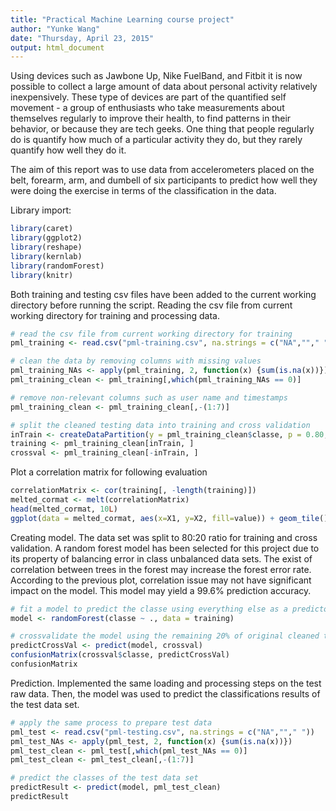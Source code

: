 ```yaml
---
title: "Practical Machine Learning course project"
author: "Yunke Wang"
date: "Thursday, April 23, 2015"
output: html_document
---
```


Using devices such as Jawbone Up, Nike FuelBand, and Fitbit it is now possible to collect a large amount of data about personal activity relatively inexpensively. These type of devices are part of the quantified self movement - a group of enthusiasts who take measurements about themselves regularly to improve their health, to find patterns in their behavior, or because they are tech geeks. One thing that people regularly do is quantify how much of a particular activity they do, but they rarely quantify how well they do it.

The aim of this report was to use data from accelerometers placed on the belt, forearm, arm, and dumbell of six participants to predict how well they were doing the exercise in terms of the classification in the data. 

Library import:

```r
library(caret)
library(ggplot2)
library(reshape)
library(kernlab)
library(randomForest)
library(knitr)
```

Both training and testing csv files have been added to the current working directory before running the script. Reading the csv file from current working directory for training and processing data.

```r
# read the csv file from current working directory for training 
pml_training <- read.csv("pml-training.csv", na.strings = c("NA",""," "))

# clean the data by removing columns with missing values
pml_training_NAs <- apply(pml_training, 2, function(x) {sum(is.na(x))})
pml_training_clean <- pml_training[,which(pml_training_NAs == 0)]

# remove non-relevant columns such as user name and timestamps
pml_training_clean <- pml_training_clean[,-(1:7)]

# split the cleaned testing data into training and cross validation
inTrain <- createDataPartition(y = pml_training_clean$classe, p = 0.80, list = FALSE)
training <- pml_training_clean[inTrain, ]
crossval <- pml_training_clean[-inTrain, ]
```

Plot a correlation matrix for following evaluation

```r
correlationMatrix <- cor(training[, -length(training)])
melted_cormat <- melt(correlationMatrix)
head(melted_cormat, 10L)
ggplot(data = melted_cormat, aes(x=X1, y=X2, fill=value)) + geom_tile()
```

Creating model. The data set was split to 80:20 ratio for training and cross validation. A random forest model has been selected for this project due to its property of balancing error in class unbalanced data sets. The exist of correlation between trees in the forest may increase the forest error rate.  According to the previous plot, correlation issue may not have significant impact on the model. This model may yield a 99.6% prediction accuracy.

```r
# fit a model to predict the classe using everything else as a predictor
model <- randomForest(classe ~ ., data = training)

# crossvalidate the model using the remaining 20% of original cleaned training data
predictCrossVal <- predict(model, crossval)
confusionMatrix(crossval$classe, predictCrossVal)
confusionMatrix
```

Prediction. Implemented the same loading and processing steps on the test raw data. Then, the model was used to predict the classifications results of the test data set. 

```r
# apply the same process to prepare test data
pml_test <- read.csv("pml-testing.csv", na.strings = c("NA",""," "))
pml_test_NAs <- apply(pml_test, 2, function(x) {sum(is.na(x))})
pml_test_clean <- pml_test[,which(pml_test_NAs == 0)]
pml_test_clean <- pml_test_clean[,-(1:7)]

# predict the classes of the test data set
predictResult <- predict(model, pml_test_clean)
predictResult
```

